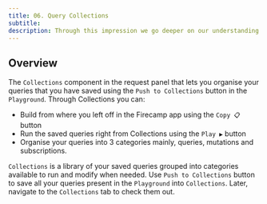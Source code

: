 ```yaml
---
title: 06. Query Collections
subtitle:
description: Through this impression we go deeper on our understanding about Collections
---
```


## Overview

The `Collections` component in the request panel that lets you organise your queries that you have saved using the `Push to Collections` button in the `Playground`. Through Collections you can:

- Build from where you left off in the Firecamp app using the `Copy 📋` button
- Run the saved queries right from Collections using the `Play ▶️` button
- Organise your queries into 3 categories mainly, queries, mutations and subscriptions.

`Collections` is a library of your saved queries grouped into categories available to run and modify when needed. Use `Push to Collections` button to save all your queries present in the `Playground` into `Collections`. Later, navigate to the `Collections` tab to check them out.
